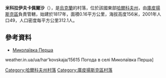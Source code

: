 {{coord|49|52|43|N|37|26|5|E|scale:100000_region:UA|display=title}}

'''米科拉伊夫卡佩爾沙'''（{{lang-uk|Миколаївка Перша}}），是[[烏克蘭|烏克蘭]]的村落，位於該國東部[[哈爾科夫州|哈爾科夫州]]，由[[庫皮揚斯克區|庫皮揚斯克區]]負責管轄，始建於1817年，面積0.16平方公里，海拔高度156米，2001年人口49，人口密度每平方公里312.1人。

==參考資料==
* [http://w1.c1.rada.gov.ua/pls/z7502/A005?rdat1=09.01.2009&rf7571=33622 Миколаївка Перша]{{dead link|date=2018年4月 |bot=InternetArchiveBot |fix-attempted=yes }}
weather.in.ua/ua/har'kovskaja/15615 Погода в селі Миколаївка Перша]

{{DEFAULTSORT:Миколаївка Перша}}
[[Category:哈爾科夫州村落|Category:哈爾科夫州村落]]
[[Category:庫皮揚斯克區村落|Category:庫皮揚斯克區村落]]


{{Kharkiv-geo-stub}}